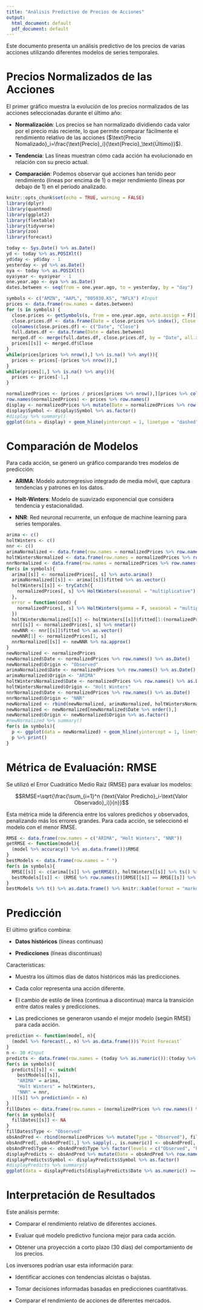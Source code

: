 ```yaml
---
title: "Análisis Predictivo de Precios de Acciones"
output:
  html_document: default
  pdf_document: default
---
```


Este documento presenta un análisis predictivo de los precios de varias acciones utilizando diferentes modelos de series temporales.

# Precios Normalizados de las Acciones

El primer gráfico muestra la evolución de los precios normalizados de las acciones seleccionadas durante el último año:

- **Normalización**: Los precios se han normalizado dividiendo cada valor por el precio más reciente, lo que permite comparar fácilmente el rendimiento relativo de las acciones ($\text{Precio Nomalizado}_i=\frac{\text{Precio}_i}{\text{Precio}_\text{Último}}$).

- **Tendencia**: Las líneas muestran cómo cada acción ha evolucionado en relación con su precio actual.

- **Comparación**: Podemos observar qué acciones han tenido peor rendimiento (líneas por encima de 1) o mejor rendimiento (líneas por debajo de 1) en el período analizado.

```r
knitr::opts_chunk$set(echo = TRUE, warning = FALSE)
library(dplyr)
library(quantmod)
library(ggplot2)
library(flextable)
library(tidyverse)
library(zoo)
library(forecast)
```

```r
today <- Sys.Date() %>% as.Date()
yd <- today %>% as.POSIXlt()
yd$day <- yd$day - 1
yesterday <- yd %>% as.Date()
oya <- today %>% as.POSIXlt()
oya$year <- oya$year - 1
one.year.ago <- oya %>% as.Date()
dates.between <- seq(from = one.year.ago, to = yesterday, by = "day")
```

```r
symbols <- c("AMZN", "AAPL", "005930.KS", "NFLX") #Input
prices <- data.frame(row.names = dates.between)
for (s in symbols) {
  close.prices <- getSymbols(s, from = one.year.ago, auto.assign = F)[, 4]
  close.prices.df <- data.frame(Date = close.prices %>% index(), Close = close.prices)
  colnames(close.prices.df) <- c("Date", "Close")
  full.dates.df <- data.frame(Date = dates.between)
  merged.df <- merge(full.dates.df, close.prices.df, by = "Date", all.x = T)
  prices[[s]] <- merged.df$Close
}
while(prices[prices %>% nrow(),] %>% is.na() %>% any()){
  prices <- prices[-(prices %>% nrow()),]
}
while(prices[1,] %>% is.na() %>% any()){
  prices <- prices[-1,]
}
```

```r
normalizedPrices <- (prices / prices[prices %>% nrow(),][prices %>% col()]) %>% na.approx() %>% as.data.frame()
row.names(normalizedPrices) <- prices %>% row.names()
display <- normalizedPrices %>% mutate(Date = normalizedPrices %>% row.names() %>% as.Date()) %>% gather(key = Symbol, value = "Price", -Date)
display$Symbol <- display$Symbol %>% as.factor()
#display %>% summary()
ggplot(data = display) + geom_hline(yintercept = 1, linetype = "dashed") + geom_line(mapping = aes(x = Date, y = Price, col = Symbol))
```

# Comparación de Modelos

Para cada acción, se generó un gráfico comparando tres modelos de predicción:

- **ARIMA**: Modelo autorregresivo integrado de media móvil, que captura tendencias y patrones en los datos.

- **Holt-Winters**: Modelo de suavizado exponencial que considera tendencia y estacionalidad.

- **NNR**: Red neuronal recurrente, un enfoque de machine learning para series temporales.

```r
arima <- c()
holtWinters <- c()
nnr <- c()
arimaNormalized <- data.frame(row.names = normalizedPrices %>% row.names())
holtWintersNormalized <- data.frame(row.names = normalizedPrices %>% row.names())
nnrNormalized <- data.frame(row.names = normalizedPrices %>% row.names())
for(s in symbols){
  arima[[s]] <- normalizedPrices[, s] %>% auto.arima()
  arimaNormalized[[s]] <- arima[[s]]$fitted %>% as.vector()
  holtWinters[[s]] <- tryCatch({
    normalizedPrices[, s] %>% HoltWinters(seasonal = "multiplicative")
  },
  error = function(cond) {
    normalizedPrices[, s] %>% HoltWinters(gamma = F, seasonal = "multiplicative")
  })
  holtWintersNormalized[[s]] <- holtWinters[[s]]$fitted[1:(normalizedPrices %>% nrow())] %>% as.vector()
  nnr[[s]] <- normalizedPrices[, s] %>% nnetar()
  newNNR <- nnr[[s]]$fitted %>% as.vector()
  newNNR[1] <- normalizedPrices[1, s]
  nnrNormalized[[s]] <- newNNR %>% na.approx()
}
newNormalized <- normalizedPrices
newNormalized$Date <- normalizedPrices %>% row.names() %>% as.Date()
newNormalized$Origin <- "Observed"
arimaNormalized$Date <- normalizedPrices %>% row.names() %>% as.Date()
arimaNormalized$Origin <- "ARIMA"
holtWintersNormalized$Date <- normalizedPrices %>% row.names() %>% as.Date()
holtWintersNormalized$Origin <- "Holt Winters"
nnrNormalized$Date <- normalizedPrices %>% row.names() %>% as.Date()
nnrNormalized$Origin <- "NNR"
newNormalized <- rbind(newNormalized, arimaNormalized, holtWintersNormalized, nnrNormalized)
newNormalized <- newNormalized[newNormalized$Date %>% order(),]
newNormalized$Origin <- newNormalized$Origin %>% as.factor()
#newNormalized %>% summary()
for(s in symbols){
  p <- ggplot(data = newNormalized) + geom_hline(yintercept = 1, linetype = "dashed") + geom_line(mapping = aes(x = newNormalized$Date, y = newNormalized[[s]], col = Origin)) + labs(title = paste("Comparition for", s), x = "Date", y = "Normalized Price")
  p %>% print()
}
```

# Métrica de Evaluación: RMSE

Se utilizó el Error Cuadrático Medio Raíz (RMSE) para evaluar los modelos:

$$RMSE=\sqrt{\frac{\sum_{i=1}^n (\text{Valor Predicho}_i-\text{Valor Observado}_i)}{n}}$$

Esta métrica mide la diferencia entre los valores predichos y observados, penalizando más los errores grandes. Para cada acción, se seleccionó el modelo con el menor RMSE.

```r
RMSE <- data.frame(row.names = c("ARIMA", "Holt Winters", "NNR"))
getRMSE <- function(model){
  (model %>% accuracy() %>% as.data.frame())$RMSE
}
bestModels <- data.frame(row.names = " ")
for(s in symbols){
  RMSE[[s]] <- c(arima[[s]] %>% getRMSE(), holtWinters[[s]] %>% ts() %>% getRMSE(), nnr[[s]] %>% getRMSE())
  bestModels[[s]] <- (RMSE %>% row.names())[RMSE[[s]] == RMSE[[s]] %>% min()]
}
bestModels %>% t() %>% as.data.frame() %>% knitr::kable(format = "markdown")
```

# Predicción

El último gráfico combina:

- **Datos históricos** (líneas continuas)

- **Predicciones** (líneas discontinuas)

Características:

- Muestra los últimos días de datos históricos más las predicciones.

- Cada color representa una acción diferente.

- El cambio de estilo de línea (continua a discontinua) marca la transición entre datos reales y predicciones.

- Las predicciones se generaron usando el mejor modelo (según RMSE) para cada acción.

```r
prediction <- function(model, n){
  (model %>% forecast(., n) %>% as.data.frame())$`Point Forecast`
}
n <- 30 #Input
predicts <- data.frame(row.names = (today %>% as.numeric()):(today %>% as.numeric() + n - 1) %>% as.Date())
for(s in symbols){
  predicts[[s]] <- switch(
    bestModels[[s]],
    "ARIMA" = arima,
    "Holt Winters" = holtWinters,
    "NNR" = nnr,
  )[[s]] %>% prediction(n = n)
}
fillDates <- data.frame(row.names = (normalizedPrices %>% row.names() %>% as.Date() %>% as.numeric() %>% max() + 1):(predicts %>% row.names() %>% as.Date() %>% as.numeric() %>% min() - 1) %>% as.Date())
for(s in symbols){
  fillDates[[s]] <- NA
}
fillDates$Type <- "Observed"
obsAndPred <- rbind(normalizedPrices %>% mutate(Type = "Observed"), fillDates, predicts %>% mutate(Type = "Predicted"))
obsAndPred[, obsAndPred[1,] %>% sapply(., is.numeric)] <- obsAndPred[, obsAndPred[1,] %>% sapply(., is.numeric)] %>% na.approx()
obsAndPred$Type <- obsAndPred$Type %>% factor(levels = c("Observed", "Predicted"))
displayPredicts <- obsAndPred %>% mutate(Date = obsAndPred %>% row.names() %>% as.Date()) %>% gather(key = Symbol, value = "Price", -c(Date, Type))
displayPredicts$Symbol <- displayPredicts$Symbol %>% as.factor()
#displayPredicts %>% summary()
ggplot(data = displayPredicts[displayPredicts$Date %>% as.numeric() >= today %>% as.numeric() - n,]) + geom_hline(yintercept = 1, linetype = "dashed") + geom_vline(xintercept = today, linetype = "dashed") + geom_line(mapping = aes(x = Date, y = Price, col = Symbol, linetype = Type))
```

# Interpretación de Resultados

Este análisis permite:

- Comparar el rendimiento relativo de diferentes acciones.

- Evaluar qué modelo predictivo funciona mejor para cada acción.

- Obtener una proyección a corto plazo (30 días) del comportamiento de los precios.

Los inversores podrían usar esta información para:

- Identificar acciones con tendencias alcistas o bajistas.

- Tomar decisiones informadas basadas en predicciones cuantitativas.

- Comparar el rendimiento de acciones de diferentes mercados.
